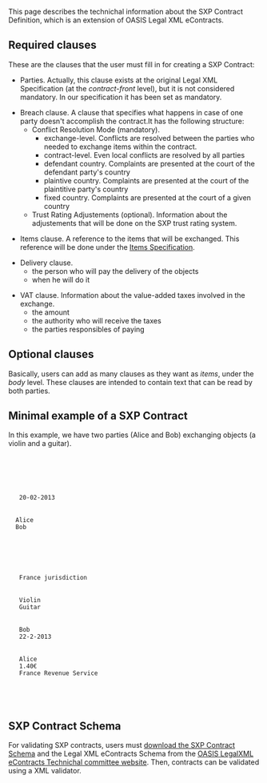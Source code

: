 This page describes the technichal information about the SXP Contract Definition, which is an extension of OASIS Legal XML eContracts.

== Required clauses ==

These are the clauses that the user must fill in for creating a SXP Contract:

*Parties. Actually, this clause exists at the original Legal XML Specification (at the ''contract-front'' level), but it is not considered mandatory. In our specification it has been set as mandatory.

*Breach clause. A clause that specifies what happens in case of one party doesn't accomplish the contract.It has the following structure:
** Conflict Resolution Mode (mandatory).
***exchange-level. Conflicts are resolved between the parties who needed to exchange items within the contract.
***contract-level. Even local conflicts are resolved by all parties
***defendant country. Complaints are presented at the court of the defendant party's country
***plaintive country. Complaints are presented at the court of the plaintitive party's country
***fixed country. Complaints are presented at the court of a given country
** Trust Rating Adjustements (optional). Information about the adjustements that will be done on the SXP trust rating system.


*Items clause. A reference to the items that will be exchanged. This reference will be done under the [[Items Specification]]. 

*Delivery clause.
** the person who will pay the delivery of the objects
** when he will do it

*VAT clause. Information about the value-added taxes involved in the exchange.
** the amount
** the authority who will receive the taxes
** the parties responsibles of paying

== Optional clauses ==

Basically, users can add as many clauses as they want as ''items'', under the ''body'' level. These clauses are intended to contain text that can be read by both parties.

== Minimal example of a SXP Contract==

In this example, we have two parties (Alice and Bob) exchanging objects (a violin and a guitar).

   <?xml version="1.0"?>
   <contract xmlns="urn:oasis:names:tc:eContracts:1:0"
   xmlns:xsi="http://www.w3.org/2001/XMLSchema-instance"
   xsi:schemaLocation="urn:oasis:names:tc:eContracts:1:0 SXPContract.xsd"
   >
   <title><text>Contract between Alice and Bob</text></title>
   
   <contract-front>
   <date-block>
   <date> 20-02-2013</date>
   </date-block>
   <parties>
   <party>Alice</party>
   <party>Bob</party>
   </parties>
   </contract-front>
   
   <body>
   <breachClause>
   <authority> France jurisdiction</authority>
   </breachClause>
   <objects>
   <object> Violin </object>
   <object> Guitar </object>
   </objects>
   <deliveryClause>
   <party> Bob </party>
   <date> 22-2-2013</date>
   </deliveryClause>
   <vatClause>
   <party> Alice </party>
   <amount> 1.40€ </amount>
   <authority> France Revenue Service </authority>
   </vatClause>
   </body>
   
   </contract>


== SXP Contract Schema==

For validating SXP contracts, users must [https://docs.google.com/file/d/0B4JKZAq0izyxTFl4b0dZX1FXRUk/edit?usp=sharing download the SXP Contract Schema] and the Legal XML eContracts Schema from the [https://www.oasis-open.org/committees/tc_home.php?wg_abbrev=legalxml-econtracts OASIS LegalXML eContracts Technichal committee website]. Then, contracts can be validated using a XML validator.